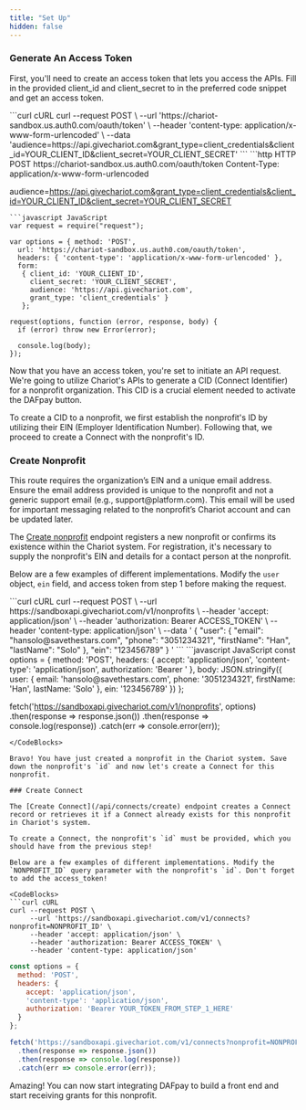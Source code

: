 ```yaml
---
title: "Set Up"
hidden: false
---
```


### Generate An Access Token

First, you'll need to create an access token that lets you access the APIs. Fill in the provided client_id and client_secret to in the preferred code snippet and get an access token.

<CodeBlocks>
```curl cURL
curl --request POST \
  --url 'https://chariot-sandbox.us.auth0.com/oauth/token' \
  --header 'content-type: application/x-www-form-urlencoded' \
  --data 'audience=https://api.givechariot.com&grant_type=client_credentials&client_id=YOUR_CLIENT_ID&client_secret=YOUR_CLIENT_SECRET'
```
```http HTTP
POST https://chariot-sandbox.us.auth0.com/oauth/token
Content-Type: application/x-www-form-urlencoded

audience=https://api.givechariot.com&grant_type=client_credentials&client_id=YOUR_CLIENT_ID&client_secret=YOUR_CLIENT_SECRET
```
```javascript JavaScript
var request = require("request");

var options = { method: 'POST',
  url: 'https://chariot-sandbox.us.auth0.com/oauth/token',
  headers: { 'content-type': 'application/x-www-form-urlencoded' },
  form:
   { client_id: 'YOUR_CLIENT_ID',
     client_secret: 'YOUR_CLIENT_SECRET',
     audience: 'https://api.givechariot.com',
     grant_type: 'client_credentials' }
   };

request(options, function (error, response, body) {
  if (error) throw new Error(error);

  console.log(body);
});
```
</CodeBlocks>

Now that you have an access token, you're set to initiate an API request. We're going to utilize Chariot's APIs to generate a CID (Connect Identifier) for a nonprofit organization. This CID is a crucial element needed to activate the DAFpay button.

To create a CID to a nonprofit, we first establish the nonprofit's ID by utilizing their EIN (Employer Identification Number). Following that, we proceed to create a Connect with the nonprofit's ID.


### Create Nonprofit
<Warning title="Nonprofit EIN & Email Address Requirements"> 
This route requires the organization’s EIN and a unique email address. Ensure the email address provided is unique to the nonprofit and not a generic support email (e.g., support@platform.com). This email will be used for important messaging related to the nonprofit’s Chariot account and can be updated later.
</Warning>

The [Create nonprofit](/api/nonprofits/create) endpoint registers a new nonprofit or confirms its existence within the Chariot system. For registration, it's necessary to supply the nonprofit's EIN and details for a contact person at the nonprofit.

Below are a few examples of different implementations. Modify the `user` object,  `ein` field, and access token from step 1 before making the request. 

<CodeBlocks>
```curl cURL
curl --request POST \
     --url https://sandboxapi.givechariot.com/v1/nonprofits \
     --header 'accept: application/json' \
     --header 'authorization: Bearer ACCESS_TOKEN' \
     --header 'content-type: application/json' \
     --data '
{
     "user": {
          "email": "hansolo@savethestars.com",
          "phone": "3051234321",
          "firstName": "Han",
          "lastName": "Solo"
     },
     "ein": "123456789"
}
'
```
```javascript JavaScript
const options = {
  method: 'POST',
  headers: {
    accept: 'application/json',
    'content-type': 'application/json',
    authorization: 'Bearer <YOUR_TOKEN_FROM_STEP_1_HERE>'
  },
  body: JSON.stringify({
    user: {
      email: 'hansolo@savethestars.com',
      phone: '3051234321',
      firstName: 'Han',
      lastName: 'Solo'
    },
    ein: '123456789'
  })
};

fetch('https://sandboxapi.givechariot.com/v1/nonprofits', options)
  .then(response => response.json())
  .then(response => console.log(response))
  .catch(err => console.error(err));
```
</CodeBlocks>

Bravo! You have just created a nonprofit in the Chariot system. Save down the nonprofit's `id` and now let's create a Connect for this nonprofit. 

### Create Connect

The [Create Connect](/api/connects/create) endpoint creates a Connect record or retrieves it if a Connect already exists for this nonprofit in Chariot's system. 

To create a Connect, the nonprofit's `id` must be provided, which you should have from the previous step!

Below are a few examples of different implementations. Modify the `NONPROFIT_ID` query parameter with the nonprofit's `id`. Don't forget to add the access_token! 

<CodeBlocks>
```curl cURL
curl --request POST \
     --url 'https://sandboxapi.givechariot.com/v1/connects?nonprofit=NONPROFIT_ID' \
     --header 'accept: application/json' \
     --header 'authorization: Bearer ACCESS_TOKEN' \
     --header 'content-type: application/json'
```
```javascript JavaScript
const options = {
  method: 'POST',
  headers: {
    accept: 'application/json',
    'content-type': 'application/json',
    authorization: 'Bearer YOUR_TOKEN_FROM_STEP_1_HERE'
  }
};

fetch('https://sandboxapi.givechariot.com/v1/connects?nonprofit=NONPROFIT_ID', options)
  .then(response => response.json())
  .then(response => console.log(response))
  .catch(err => console.error(err));
```
</CodeBlocks>

Amazing! You can now start integrating DAFpay to build a front end and start receiving grants for this nonprofit. 